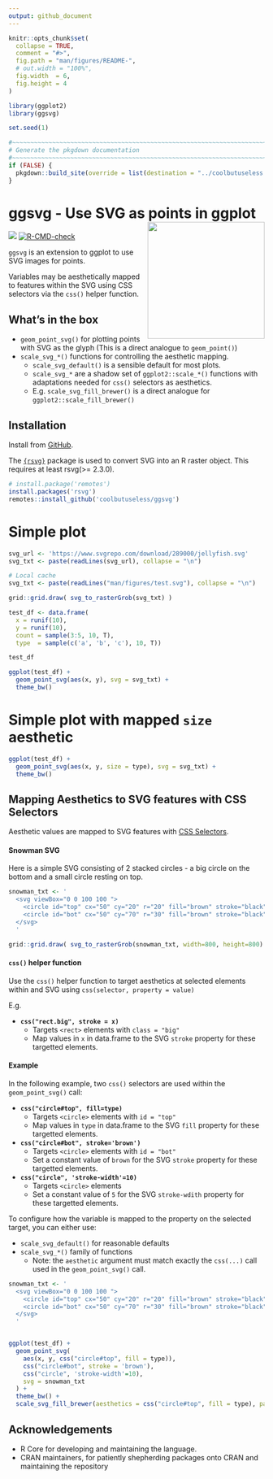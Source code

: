 ```yaml
---
output: github_document
---
```


<!-- README.md is generated from README.Rmd. Please edit that file -->

```r
knitr::opts_chunk$set(
  collapse = TRUE,
  comment = "#>",
  fig.path = "man/figures/README-",
  # out.width = "100%",
  fig.width  = 6,
  fig.height = 4
)

library(ggplot2)
library(ggsvg)

set.seed(1)

#~~~~~~~~~~~~~~~~~~~~~~~~~~~~~~~~~~~~~~~~~~~~~~~~~~~~~~~~~~~~~~~~~~~~~~~~~~~~~
# Generate the pkgdown documentation
#~~~~~~~~~~~~~~~~~~~~~~~~~~~~~~~~~~~~~~~~~~~~~~~~~~~~~~~~~~~~~~~~~~~~~~~~~~~~~
if (FALSE) {
  pkgdown::build_site(override = list(destination = "../coolbutuseless.github.io/package/ggsvg"))
}
```

# ggsvg - Use SVG as points in ggplot  <img src="man/figures/logo-ggsvg.png" align="right" width="230"/>

<!-- badges: start -->
![](https://img.shields.io/badge/cool-useless-green.svg)
[![R-CMD-check](https://github.com/coolbutuseless/ggsvg/workflows/R-CMD-check/badge.svg)](https://github.com/coolbutuseless/ggsvg/actions)
<!-- badges: end -->

`ggsvg` is an extension to ggplot to use SVG images for points.

Variables may be aesthetically mapped to features within the SVG using CSS selectors via
the `css()` helper function.


## What's in the box

* `geom_point_svg()` for plotting points with SVG as the glyph (This is a direct
   analogue to `geom_point()`)
* `scale_svg_*()` functions for controlling the aesthetic mapping.
    * `scale_svg_default()` is a sensible default for most plots.
    * `scale_svg_*` are a shadow set of `ggplot2::scale_*()` functions with
      adaptations needed for `css()` selectors as aesthetics.
    * E.g. `scale_svg_fill_brewer()` is a direct analogue for
      `ggplot2::scale_fill_brewer()`

## Installation

Install from [GitHub](https://github.com/coolbutuseless/ggsvg).

The [`{rsvg}`](https://github.com/ropensci/rsvg) package is used 
to convert SVG into an R raster object.  This requires at least rsvg(>= 2.3.0).

``` r
# install.package('remotes')
install.packages('rsvg')
remotes::install_github('coolbutuseless/ggsvg')
```


# Simple plot

```r
svg_url <- 'https://www.svgrepo.com/download/289000/jellyfish.svg'
svg_txt <- paste(readLines(svg_url), collapse = "\n")
```


```r
# Local cache
svg_txt <- paste(readLines("man/figures/test.svg"), collapse = "\n")
```



```r
grid::grid.draw( svg_to_rasterGrob(svg_txt) )
```


```r
test_df <- data.frame(
  x = runif(10), 
  y = runif(10), 
  count = sample(3:5, 10, T),
  type  = sample(c('a', 'b', 'c'), 10, T))

test_df

ggplot(test_df) + 
  geom_point_svg(aes(x, y), svg = svg_txt) + 
  theme_bw()
```


# Simple plot with mapped `size` aesthetic


```r
ggplot(test_df) + 
  geom_point_svg(aes(x, y, size = type), svg = svg_txt) + 
  theme_bw()
```



## Mapping Aesthetics to SVG features with CSS Selectors

Aesthetic values are mapped to SVG features with
[CSS Selectors](https://developer.mozilla.org/en-US/docs/Web/CSS/CSS_Selectors).

#### Snowman SVG

Here is a simple SVG consisting of 2 stacked circles - a big circle on the 
bottom and a small circle resting on top.

```r
snowman_txt <- '
  <svg viewBox="0 0 100 100 ">
    <circle id="top" cx="50" cy="20" r="20" fill="brown" stroke="black" />
    <circle id="bot" cx="50" cy="70" r="30" fill="brown" stroke="black" />
  </svg>
  '

grid::grid.draw( svg_to_rasterGrob(snowman_txt, width=800, height=800) )
```


#### `css()` helper function

Use the `css()` helper function to target aesthetics at selected elements within 
and SVG using `css(selector, property = value)`

E.g. 

* **`css("rect.big", stroke = x)`**
    * Targets `<rect>` elements with `class = "big"`
    * Map values in `x` in data.frame to the SVG `stroke` property for these targetted elements.

#### Example
In the following example, two `css()` selectors are used within the `geom_point_svg()` call:

* **`css("circle#top", fill=type)`**
    * Targets `<circle>` elements with `id = "top"`
    * Map values in `type` in data.frame to the SVG `fill` property for these targetted
      elements.
      
* **`css("circle#bot", stroke='brown')`**
    * Targets `<circle>` elements with `id = "bot"`
    * Set a constant value of `brown` for the SVG `stroke` property for these targetted
      elements.
      
* **`css("circle", 'stroke-width'=10)`**
    * Targets `<circle>` elements
    * Set a constant value of `5` for the SVG `stroke-wdith` property for these targetted
      elements.


To configure how the variable is mapped to the property on the selected target,
you can either use:

* `scale_svg_default()` for reasonable defaults
* `scale_svg_*()` family of functions
    * Note: the `aesthetic` argument must match exactly the
      `css(...)` call used in the `geom_point_svg()` call.


```r
snowman_txt <- '
  <svg viewBox="0 0 100 100 ">
    <circle id="top" cx="50" cy="20" r="20" fill="brown" stroke="black" />
    <circle id="bot" cx="50" cy="70" r="30" fill="brown" stroke="black" />
  </svg>
  '


ggplot(test_df) + 
  geom_point_svg(
    aes(x, y, css("circle#top", fill = type)),
    css("circle#bot", stroke = 'brown'),
    css("circle", 'stroke-width'=10),
    svg = snowman_txt
  ) +
  theme_bw() + 
  scale_svg_fill_brewer(aesthetics = css("circle#top", fill = type), palette = 'Dark2')
```








## Acknowledgements

* R Core for developing and maintaining the language.
* CRAN maintainers, for patiently shepherding packages onto CRAN and maintaining
  the repository

